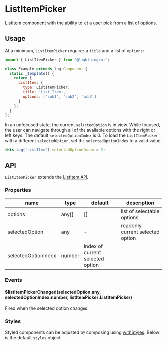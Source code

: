 
# ListItemPicker

[ListItem](?path=/docs/listitem--basic) component with the ability to let a user pick from a list of options.

## Usage

At a minimum, `ListItemPicker` requires a `title` and a list of `options`:

```js
import { ListItemPicker } from '@lightning/ui';

class Example extends lng.Component {
  static _template() {
    return {
      ListItem: {
        type: ListItemPicker,
        title: 'List Item',
        options: ['sub1', 'sub2', 'sub3']
      }
    };
  }
};
```

<Canvas>
  <Story id="patterns-listitempicker--basic" />
</Canvas>

In an unfocused state, the current `selectedOption` is in view. While focused, the user can navigate through all of the available options with the right or left keys. The default `selectedOptionIndex` is 0. To load the `ListItemPicker` with a different `selectedOption`, set the `selectedOptionIndex` to a valid value.

```js
this.tag('ListItem').selectedOptionIndex = 2;
```

## API

`ListItemPicker` extends the [ListItem API](?path=/docs/listitempicker--basic#api).


### Properties

name|type|default|description
--|--|--|--
options|any[]|[]|list of selectable options
selectedOption|any|-|readonly current selected option
selectedOptionIndex|number|index of current selected option

### Events

#### $listItemPickerChanged(selectedOption:any, selectedOptionIndex:number, listItemPicker:ListItemPicker)

Fired when the selected option changes.

### Styles

Styled components can be adjusted by composing using [withStyles](?path=/docs/mixins-withstyles--basic). Below is the default `styles` object

<Theme theme={ListItemPicker.styles} />